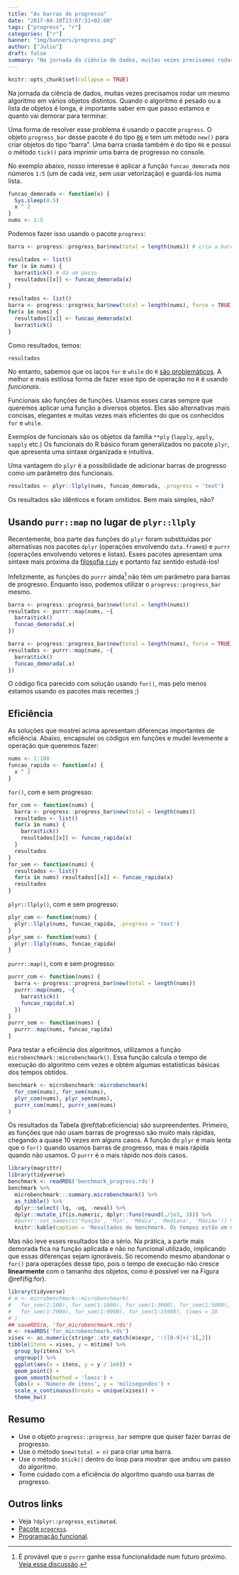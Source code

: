 ```yaml
---
title: "As barras do progresso"
date: "2017-04-10T13:07:31+02:00"
tags: ["progress", "r"]
categories: ["r"]
banner: "img/banners/progress.png"
author: ["Julio"]
draft: false
summary: "Na jornada da ciência de dados, muitas vezes precisamos rodar um mesmo algoritmo em vários objetos distintos. Quando o algoritmo é pesado ou a lista de objetos é longa, é importante saber em que passo estamos e quanto vai demorar para terminar."
---
```


```r
knitr::opts_chunk$set(collapse = TRUE)
```

Na jornada da ciência de dados, muitas vezes precisamos rodar um mesmo algoritmo em vários objetos distintos. Quando o algoritmo é pesado ou a lista de objetos é longa, é importante saber em que passo estamos e quanto vai demorar para terminar.

Uma forma de resolver esse problema é usando o pacote `progress`. O objeto `progress_bar` desse pacote é do tipo [`R6`](https://cran.r-project.org/web/packages/R6/vignettes/Introduction.html) e tem um método `new()` para criar objetos do tipo "barra". Uma barra criada também é do tipo `R6` e possui o método `tick()` para imprimir uma barra de progresso no console. 

No exemplo abaixo, nosso interesse é aplicar a função `funcao_demorada` nos números `1:5` (um de cada vez, sem usar vetorização) e guardá-los numa lista.

```r
funcao_demorada <- function(x) {
  Sys.sleep(0.5)
  x ^ 2
}
nums <- 1:5
```

Podemos fazer isso usando o pacote `progress`:

```r
barra <- progress::progress_bar$new(total = length(nums)) # cria a barra

resultados <- list()
for (x in nums) {
  barra$tick() # dá um passo
  resultados[[x]] <- funcao_demorada(x)
}
```

```r
resultados <- list()
barra <- progress::progress_bar$new(total = length(nums), force = TRUE)
for(x in nums) {
  resultados[[x]] <- funcao_demorada(x)
  barra$tick()
}
```

Como resultados, temos:

```r
resultados
```

No entanto, sabemos que os laços `for` e `while` do `R` [são problemáticos](http://stackoverflow.com/questions/7142767/why-are-loops-slow-in-r). A melhor e mais estilosa forma de fazer esse tipo de operação no `R` é usando *funcionais*. 

Funcionais são funções de funções. Usamos esses caras sempre que queremos aplicar uma função a diversos objetos. Eles são alternativas mais concisas, elegantes e muitas vezes mais eficientes do que os conhecidos `for` e `while`.

Exemplos de funcionais são os objetos da família `**ply` (`lapply`, `apply`, `sapply` etc.) Os funcionais do R básico foram generalizados no pacote `plyr`, que apresenta uma sintaxe organizada e intuitiva.

Uma vantagem do `plyr` é a possibilidade de adicionar barras de progresso como um parâmetro dos funcionais.

```r
resultados <- plyr::llply(nums, funcao_demorada, .progress = 'text')
```

Os resultados são idênticos e foram omitidos. Bem mais simples, não? 

## Usando `purr::map` no lugar de `plyr::llply`

Recentemente, boa parte das funções do `plyr` foram substituídas por alternativas nos pacotes `dplyr` (operações envolvendo `data.frame`s) e `purrr` (operações envolvendo vetores e listas). Esses pacotes apresentam uma sintaxe mais próxima da [filosofia `tidy`](http://curso-r.com/blog/2017/02/15/2017-02-16-manifesto-tidy/) e portanto faz sentido estudá-los!

Infelizmente, as funções do `purrr` ainda[^1] não têm um parâmetro para barras de progresso. Enquanto isso, podemos utilizar o `progress::progress_bar` mesmo.

[^1]: É provável que o `purrr` ganhe essa funcionalidade num futuro próximo. [Veja essa discussão](https://github.com/tidyverse/purrr/issues/149).

```r
barra <- progress::progress_bar$new(total = length(nums))
resultados <- purrr::map(nums, ~{
  barra$tick()
  funcao_demorada(.x)
})
```

```r
barra <- progress::progress_bar$new(total = length(nums), force = TRUE)
resultados <- purrr::map(nums, ~{
  barra$tick()
  funcao_demorada(.x)
})
```

O código fica parecido com solução usando `for()`, mas pelo menos estamos usando os pacotes mais recentes ;)

## Eficiência

As soluções que mostrei acima apresentam diferenças importantes de eficiência. Abaixo, encapsulei os códigos em funções e mudei levemente a operação que queremos fazer:

```r
nums <- 1:100
funcao_rapida <- function(x) {
  x ^ 2
}
```

`for()`, com e sem progresso:

```r
for_com <- function(nums) {
  barra <- progress::progress_bar$new(total = length(nums))
  resultados <- list()
  for(x in nums) {
    barra$tick()
    resultados[[x]] <- funcao_rapida(x)
  }
  resultados
}
for_sem <- function(nums) {
  resultados <- list()
  for(x in nums) resultados[[x]] <- funcao_rapida(x)
  resultados
}
```

`plyr::llply()`, com e sem progresso:

```r
plyr_com <- function(nums) {
  plyr::llply(nums, funcao_rapida, .progress = 'text')
}
plyr_sem <- function(nums) {
  plyr::llply(nums, funcao_rapida)
}
```

`purrr::map()`, com e sem progresso:

```r
purrr_com <- function(nums) {
  barra <- progress::progress_bar$new(total = length(nums))
  purrr::map(nums, ~{
    barra$tick()
    funcao_rapida(.x)
  })
}
purrr_sem <- function(nums) {
  purrr::map(nums, funcao_rapida)
}
```

Para testar a eficiência dos algoritmos, utilizamos a função `microbenchmark::microbenchmark()`. Essa função calcula o tempo de execução do algoritmo cem vezes e obtém algumas estatísticas básicas dos tempos obtidos.

```r
benchmark <- microbenchmark::microbenchmark(
  for_com(nums), for_sem(nums),
  plyr_com(nums), plyr_sem(nums),
  purrr_com(nums), purrr_sem(nums)
)
```

Os resultados da Tabela \@ref(tab:eficiencia) são surpreendentes. Primeiro, as funções que não usam barras de progresso são muito mais rápidas, chegando a quase 10 vezes em alguns casos. A função do `plyr` é mais lenta que o `for()` quando usamos barras de progresso, mas é mais rápida quando não usamos. O `purrr` é o mais rápido nos dois casos.

```r
library(magrittr)
library(tidyverse)
benchmark <- readRDS('benchmark_progress.rds')
benchmark %>% 
  microbenchmark:::summary.microbenchmark() %>% 
  as_tibble() %>% 
  dplyr::select(-lq, -uq, -neval) %>% 
  dplyr::mutate_if(is.numeric, dplyr::funs(round(./1e3, 3))) %>% 
  #purrr::set_names(c('Função', 'Min', 'Média', 'Mediana', 'Máximo')) %>% 
  knitr::kable(caption = 'Resultados do benchmark. Os tempos estão em milisegundos.')
```

Mas não leve esses resultados tão a sério. Na prática, a parte mais demorada fica na função aplicada e não no funcional utilizado, implicando que essas diferenças sejam ignoráveis. Só recomendo mesmo abandonar o `for()` para operações desse tipo, pois o tempo de execução não cresce **linearmente** com o tamanho dos objetos, como é possível ver na Figura \@ref(fig:for).

```r
library(tidyverse)
# m <- microbenchmark::microbenchmark(
#   for_sem(1:100), for_sem(1:1000), for_sem(1:3000), for_sem(1:5000),
#   for_sem(1:7000), for_sem(1:9000), for_sem(1:15000), times = 10
# )
## saveRDS(m, 'for_microbenchmark.rds')
m <- readRDS('for_microbenchmark.rds')
xises <- as.numeric(stringr::str_match(m$expr, ':([0-9]+)')[,2])
tibble(itens = xises, y = m$time) %>% 
  group_by(itens) %>% 
  ungroup() %>% 
  ggplot(aes(x = itens, y = y / 1e6)) +
  geom_point() +
  geom_smooth(method = 'loess') +
  labs(x = 'Número de itens', y = 'milisegundos') +
  scale_x_continuous(breaks = unique(xises)) +
  theme_bw()
```

## Resumo

- Use o objeto `progress::progress_bar` sempre que quiser fazer barras de progresso. 
- Use o método `$new(total = n)` para criar uma barra. 
- Use o método `$tick()` dentro do loop para mostrar que andou um passo do algoritmo.
- Tome cuidado com a eficiência do algoritmo quando usa barras de progresso.

## Outros links

- Veja `?dplyr::progress_estimated`.
- [Pacote `progress`](https://github.com/gaborcsardi/progress).
- [Programação funcional](http://adv-r.had.co.nz/Functional-programming.html).

